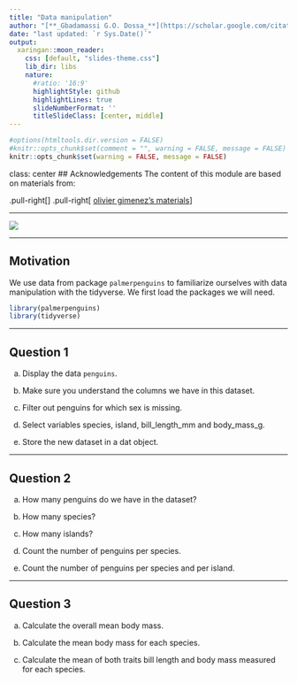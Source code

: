```yaml
---
title: "Data manipulation"
author: "[**_Gbadamassi G.O. Dossa_**](https://scholar.google.com/citations?user=w20AkZcAAAAJ&hl=en)"
date: "last updated: `r Sys.Date()`"
output:
  xaringan::moon_reader:
    css: [default, "slides-theme.css"]
    lib_dir: libs
    nature:
      #ratio: '16:9'
      highlightStyle: github
      highlightLines: true
      slideNumberFormat: ''
      titleSlideClass: [center, middle]
---
```


```r
#options(htmltools.dir.version = FALSE)
#knitr::opts_chunk$set(comment = "", warning = FALSE, message = FALSE)
knitr::opts_chunk$set(warning = FALSE, message = FALSE)
```

class: center
## Acknowledgements
The content of this module are based on materials from:

.pull-right[
]
.pull-right[
[olivier gimenez's materials](https://oliviergimenez.github.io/)
]

---

![](lter_penguins.png)

---

## Motivation

We use data from package `palmerpenguins` to familiarize ourselves with data manipulation with the tidyverse. We first load the packages we will need. 
```r
library(palmerpenguins)
library(tidyverse)
```

---

## Question 1  

a. Display the data `penguins`.  

b. Make sure you understand the columns we have in this dataset.  

c. Filter out penguins for which sex is missing.  

d. Select variables species, island, bill_length_mm and body_mass_g.  

e. Store the new dataset in a dat object.  

---

## Question 2  

a. How many penguins do we have in the dataset?  

b. How many species?   

c. How many islands?   

d. Count the number of penguins per species.   

e. Count the number of penguins per species and per island.    

---

## Question 3  

a. Calculate the overall mean body mass.  

b. Calculate the mean body mass for each species.  

c. Calculate the mean of both traits bill length and body mass measured for each species.   


